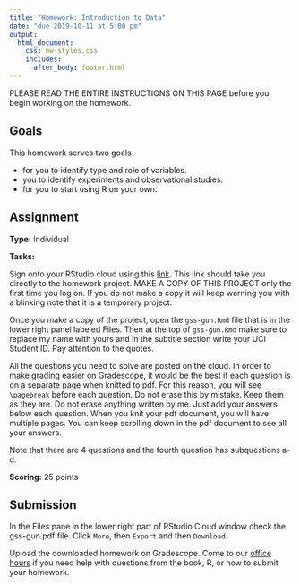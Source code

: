 ```yaml
---
title: "Homework: Introduction to Data"
date: "due 2019-10-11 at 5:00 pm"
output: 
  html_document:
    css: hw-styles.css 
    includes:
      after_body: footer.html
---
```


PLEASE READ THE ENTIRE INSTRUCTIONS ON THIS PAGE before you begin working on the homework.

## Goals 

This homework serves two goals 

- for you to identify type and role of variables.
- you to identify experiments and observational studies.
- for you to start using R on your own.


## Assignment

__Type:__ Individual

__Tasks:__

Sign onto your RStudio cloud using this [link](https://rstudio.cloud/spaces/29360/project/587746). This link should take you directly to the homework project. MAKE A COPY OF THIS PROJECT only the first time you log on. If you do not make a copy it will keep warning you with a blinking note that it is a temporary project.

Once you make a copy of the project, open the `gss-gun.Rmd` file that is in the lower right panel labeled Files. Then at the top of `gss-gun.Rmd` make sure to replace my name with yours and in the subtitle section write your UCI Student ID. Pay attention to the quotes.

All the questions you need to solve are posted on the cloud. In order to make grading easier on Gradescope, it would be the best if each question is on a separate page when knitted to pdf. For this reason, you will see `\pagebreak` before each question. Do not erase this by mistake. Keep them as they are. Do not erase anything written by me. Just add your answers below each question. When you knit your pdf document, you will have multiple pages. You can keep scrolling down in the pdf document to see all your answers.

Note that there are 4 questions and the fourth question has subquestions a-d.

__Scoring:__ 25 points

## Submission

In the Files pane in the lower right part of RStudio Cloud window check the gss-gun.pdf file. Click `More`, then `Export` and then `Download`.


Upload the downloaded homework on Gradescope.
Come to our [office hours](https://mdogucu.ics.uci.edu/teaching/stats67-fa19/office.html) if you need help with questions from the book, R, or how to submit your homework.  

<br>
<br>
<br>
